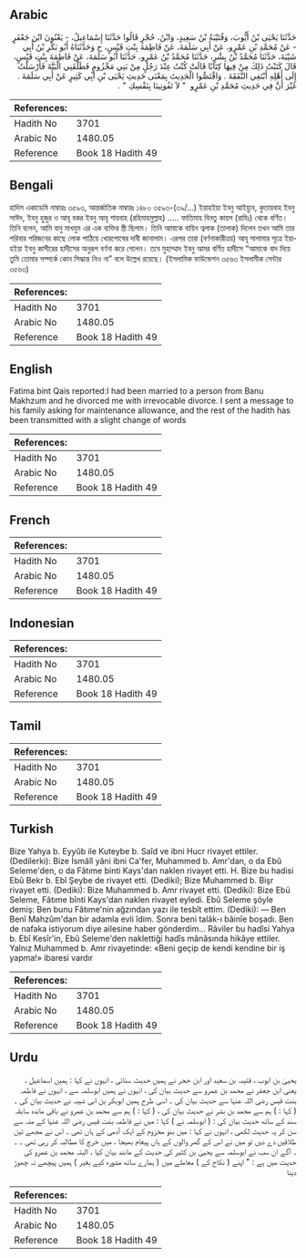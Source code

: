 ## Arabic


<div dir="rtl" lang="ar" style={{fontSize:'larger',backgroundColor:'#f8f9fa',padding:20}}>
حَدَّثَنَا يَحْيَى بْنُ أَيُّوبَ، وَقُتَيْبَةُ بْنُ سَعِيدٍ، وَابْنُ، حُجْرٍ قَالُوا حَدَّثَنَا إِسْمَاعِيلُ، - يَعْنُونَ ابْنَ جَعْفَرٍ - عَنْ مُحَمَّدِ بْنِ عَمْرٍو، عَنْ أَبِي سَلَمَةَ، عَنْ فَاطِمَةَ بِنْتِ قَيْسٍ، ح وَحَدَّثَنَاهُ أَبُو بَكْرِ بْنُ أَبِي شَيْبَةَ، حَدَّثَنَا مُحَمَّدُ بْنُ بِشْرٍ، حَدَّثَنَا مُحَمَّدُ بْنُ عَمْرٍو، حَدَّثَنَا أَبُو سَلَمَةَ، عَنْ فَاطِمَةَ بِنْتِ قَيْسٍ، قَالَ كَتَبْتُ ذَلِكَ مِنْ فِيهَا كِتَابًا قَالَتْ كُنْتُ عِنْدَ رَجُلٍ مِنْ بَنِي مَخْزُومٍ فَطَلَّقَنِي الْبَتَّةَ فَأَرْسَلْتُ إِلَى أَهْلِهِ أَبْتَغِي النَّفَقَةَ ‏.‏ وَاقْتَصُّوا الْحَدِيثَ بِمَعْنَى حَدِيثِ يَحْيَى بْنِ أَبِي كَثِيرٍ عَنْ أَبِي سَلَمَةَ ‏.‏ غَيْرَ أَنَّ فِي حَدِيثِ مُحَمَّدِ بْنِ عَمْرٍو ‏ "‏ لاَ تَفُوتِينَا بِنَفْسِكِ ‏"‏ ‏.‏
</div>
<div style={{backgroundColor:'#f8f9fa',padding:20, marginBottom: 10}}><table> <thead> <tr> <th>References:</th> <th></th> </tr> </thead> <tbody><tr><td>Hadith No</td><td>3701</td></tr><tr><td>Arabic No</td><td>1480.05</td></tr><tr><td>Reference</td><td>Book 18 Hadith 49</td></tr></tbody></table></div>

## Bengali


<div dir="ltr" lang="bn" style={{fontSize:'larger',backgroundColor:'#f8f9fa',padding:20}}>
হাদিস একাডেমি নাম্বারঃ ৩৫৯৩, আন্তর্জাতিক নাম্বারঃ ১৪৮০ ৩৫৯৩-(৩৯/...) ইয়াহইয়া ইবনু আইয়্যুব, কুতায়বাহ ইবনু সাঈদ, ইবনু হুজুর ও আবূ বকর ইবনু আবূ শায়বাহ (রহিমাহমুল্লাহ) ..... ফাতিমাহ বিনতু কায়স (রাযিঃ) থেকে বর্ণিত। তিনি বলেন, আমি বানু মাখযুম এর এক ব্যক্তির স্ত্রী ছিলাম। তিনি আমাকে বায়িন ত্বলাক (তালাক) দিলেন তখন আমি তার পরিবার পরিজনের কাছে লোক পাঠিয়ে খোরপোষের দাবী জানালাম। এরপর তারা (বর্ণনাকারীত্রয়) আবূ সালামার সূত্রে ইয়াহইয়া ইবনু কাসীরের হাদীসের অনুরূপ বর্ণনা করে গেলেন। তবে মুহাম্মাদ ইবনু আমর বর্ণিত হাদীসে “আমাকে বাদ দিয়ে তুমি তোমার সম্পর্কে কোন সিদ্ধান্ত নিও না” বলে উল্লেখ রয়েছে। (ইসলামিক ফাউন্ডেশন ৩৫৬৩ ইসলামীক সেন্টার ৩৫৬৩)
</div>
<div style={{backgroundColor:'#f8f9fa',padding:20, marginBottom: 10}}><table> <thead> <tr> <th>References:</th> <th></th> </tr> </thead> <tbody><tr><td>Hadith No</td><td>3701</td></tr><tr><td>Arabic No</td><td>1480.05</td></tr><tr><td>Reference</td><td>Book 18 Hadith 49</td></tr></tbody></table></div>

## English


<div dir="ltr" lang="en" style={{fontSize:'larger',backgroundColor:'#f8f9fa',padding:20}}>
Fatima bint Qais reported:I had been married to a person from Banu Makhzum and he divorced me with irrevocable divorce. I sent a message to his family asking for maintenance allowance, and the rest of the hadith has been transmitted with a slight change of words
</div>
<div style={{backgroundColor:'#f8f9fa',padding:20, marginBottom: 10}}><table> <thead> <tr> <th>References:</th> <th></th> </tr> </thead> <tbody><tr><td>Hadith No</td><td>3701</td></tr><tr><td>Arabic No</td><td>1480.05</td></tr><tr><td>Reference</td><td>Book 18 Hadith 49</td></tr></tbody></table></div>

## French


<div dir="ltr" lang="fr" style={{fontSize:'larger',backgroundColor:'#f8f9fa',padding:20}}>

</div>
<div style={{backgroundColor:'#f8f9fa',padding:20, marginBottom: 10}}><table> <thead> <tr> <th>References:</th> <th></th> </tr> </thead> <tbody><tr><td>Hadith No</td><td>3701</td></tr><tr><td>Arabic No</td><td>1480.05</td></tr><tr><td>Reference</td><td>Book 18 Hadith 49</td></tr></tbody></table></div>

## Indonesian


<div dir="ltr" lang="id" style={{fontSize:'larger',backgroundColor:'#f8f9fa',padding:20}}>

</div>
<div style={{backgroundColor:'#f8f9fa',padding:20, marginBottom: 10}}><table> <thead> <tr> <th>References:</th> <th></th> </tr> </thead> <tbody><tr><td>Hadith No</td><td>3701</td></tr><tr><td>Arabic No</td><td>1480.05</td></tr><tr><td>Reference</td><td>Book 18 Hadith 49</td></tr></tbody></table></div>

## Tamil


<div dir="ltr" lang="ta" style={{fontSize:'larger',backgroundColor:'#f8f9fa',padding:20}}>

</div>
<div style={{backgroundColor:'#f8f9fa',padding:20, marginBottom: 10}}><table> <thead> <tr> <th>References:</th> <th></th> </tr> </thead> <tbody><tr><td>Hadith No</td><td>3701</td></tr><tr><td>Arabic No</td><td>1480.05</td></tr><tr><td>Reference</td><td>Book 18 Hadith 49</td></tr></tbody></table></div>

## Turkish


<div dir="ltr" lang="tr" style={{fontSize:'larger',backgroundColor:'#f8f9fa',padding:20}}>
Bize Yahya b. Eyyûb ile Kuteybe b. Saîd ve ibni Hucr rivayet ettiler. (Dedilerki): Bize İsmâîl yâni ibni Ca'fer, Muhammed b. Amr'dan, o da Ebû Seleme'den, o da Fâtıme binti Kays'dan naklen rivayet etti. H. Bize bu hadisi Ebû Bekr b. Ebî Şeybe de rivayet etti. (Dediki); Bize Muhammed b. Bişr rivayet etti. (Dediki): Bize Muhammed b. Amr rivayet etti. (Dediki): Bize Ebü Seleme, Fâtıme bînti Kays'dan naklen rivayet eyledi. Ebû Seleme şöyle demiş: Ben bunu Fâtıme'nin ağzından yazı ile tesbît ettim. (Dediki): — Ben Benî Mahzûm'dan bir adamla evli îdim. Sonra beni talâk-ı bâinîe boşadı. Ben de nafaka istiyorum diye ailesine haber gönderdim... Râviler bu hadîsi Yahya b. Ebî Kesîr'in, Ebû Seleme'den naklettiği hadîs mânâsında hikâye ettiler. Yalnız Muhammed b. Amr rivayetinde: «Beni geçip de kendi kendine bir iş yapma!» ibaresi vardır
</div>
<div style={{backgroundColor:'#f8f9fa',padding:20, marginBottom: 10}}><table> <thead> <tr> <th>References:</th> <th></th> </tr> </thead> <tbody><tr><td>Hadith No</td><td>3701</td></tr><tr><td>Arabic No</td><td>1480.05</td></tr><tr><td>Reference</td><td>Book 18 Hadith 49</td></tr></tbody></table></div>

## Urdu


<div dir="rtl" lang="ur" style={{fontSize:'larger',backgroundColor:'#f8f9fa',padding:20}}>
یحییٰ بن ایوب ، قتیبہ بن سعید اور ابن حجر نے ہمیں حدیث سنائی ، انہوں نے کہا : ہمیں اسماعیل ، یعنی ابن جعفر نے محمد بن عمرو سے حدیث بیان کی ، انہوں نے ہمیں ابوسلمہ سے ، انہوں نے فاطمہ بنت قیس رضی اللہ عنہا سے حدیث بیان کی ۔ اسی طرح ہمیں ابوبکر بن ابی شیبہ نے حدیث بیان کی ۔ ( کہا : ) ہم سے محمد بن بشر نے حدیث بیان کی ، ( کہا : ) ہم سے محمد بن عمرو نے باقی ماندہ سابقہ سند کے ساتھ حدیث بیان کی : ( ابوسلمہ نے ) کہا : میں نے فاطمہ بنت قیس رضی اللہ عنہا کے منہ سے سن کر یہ حدیث لکھی ، انہوں نے کہا : میں بنو مخزوم کے ایک آدمی کے ہاں تھی ۔ اس نے مجھے تین طلاقیں دے دیں تو میں نے اس کے گھر والوں کے ہاں پیغام بھیجا ، میں خرچ کا مطالبہ کر رہی تھی ۔ ۔ ۔ آگے ان سب نے ابوسلمہ سے یحییٰ بن کثیر کی حدیث کے مانند بیان کیا ، البتہ محمد بن عمرو کی حدیث میں ہے : " اپنے ( نکاح کے ) معاملے میں ( ہمارے ساتھ مشورہ کیے بغیر ) ہمیں پیچھے نہ چھوڑ دینا
</div>
<div style={{backgroundColor:'#f8f9fa',padding:20, marginBottom: 10}}><table> <thead> <tr> <th>References:</th> <th></th> </tr> </thead> <tbody><tr><td>Hadith No</td><td>3701</td></tr><tr><td>Arabic No</td><td>1480.05</td></tr><tr><td>Reference</td><td>Book 18 Hadith 49</td></tr></tbody></table></div>